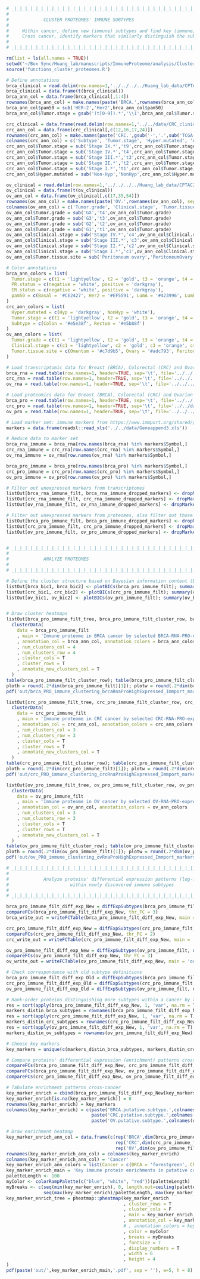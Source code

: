 ```r
# _|_|_|_|_|_|_|_|_|_|_|_|_|_|_|_|_|_|_|_|_|_|_|_|_|_|_|_|_|_|_|_|_|_|_|_|_|_|_|_|_|_|_|_|_|_|_|_|_|
#
#             CLUSTER PROTEOMES' IMMUNE SUBTYPES
#       
#     Within cancer, define new (immune) subtypes and find key (immune) markers distinguishing them
#     Cross cancer, identify markers that similarly distinguish the subtypes of different cancers
#
# _|_|_|_|_|_|_|_|_|_|_|_|_|_|_|_|_|_|_|_|_|_|_|_|_|_|_|_|_|_|_|_|_|_|_|_|_|_|_|_|_|_|_|_|_|_|_|_|_|

rm(list = ls(all.names = TRUE))
setwd('~/Box Sync/Huang_lab/manuscripts/ImmuneProteome/analysis/ClusterByMarkers')
source('functions_cluster_proteomes.R')

# Define annotations
brca_clinical = read.delim(row.names=1,'../../../../Huang_lab_data/CPTAC2retrospective/BRCA/BRCA_clinical_summary.txt')
brca_clinical = data.frame(t(brca_clinical))
brca_ann_col = data.frame(brca_clinical[,1:4])
rownames(brca_ann_col) = make.names(paste('BRCA.',rownames(brca_ann_col), sep = ''), unique = T)
brca_ann_col$pam50 = sub('HER-2','Her2',brca_ann_col$pam50)
brca_ann_col$Tumor.stage = gsub('(t[0-9]).*','\\1',brca_ann_col$Tumor.stage)

crc_clinical = data.frame(read.delim(row.names=1,'../../data/CRC_clinical.txt'))
crc_ann_col = data.frame(crc_clinical[,c(12,16,17,24)])
rownames(crc_ann_col) = make.names(paste('CRC.',gsub('-','.',sub('TCGA-','',crc_clinical$TCGA.participant.ID)),'.01A',sep=''), unique = T)
colnames(crc_ann_col) = c('Subtype', 'Tumor.stage', 'Hyper.mutated', 'Age.diag')
crc_ann_col$Tumor.stage = sub('Stage IX.*','t9',crc_ann_col$Tumor.stage)
crc_ann_col$Tumor.stage = sub('Stage IV.*','t4',crc_ann_col$Tumor.stage)
crc_ann_col$Tumor.stage = sub('Stage III.*','t3',crc_ann_col$Tumor.stage)
crc_ann_col$Tumor.stage = sub('Stage II.*','t2',crc_ann_col$Tumor.stage)
crc_ann_col$Tumor.stage = sub('Stage I.*','t1',crc_ann_col$Tumor.stage)
crc_ann_col$Hyper.mutated = sub('Non-Hyp','NonHyp',crc_ann_col$Hyper.mutated)

ov_clinical = read.delim(row.names=1,'../../../../Huang_lab_data/CPTAC2retrospective/OV/OV_clinical.txt')
ov_clinical = data.frame(t(ov_clinical))
ov_ann_col = data.frame(ov_clinical[,c(17,35,54)])
rownames(ov_ann_col) = make.names(paste('OV.',rownames(ov_ann_col), sep = ''), unique = T)
colnames(ov_ann_col) = c('Tumor.grade', 'Clinical.stage', 'Tumor.tissue.site')
ov_ann_col$Tumor.grade = sub('GX','t4',ov_ann_col$Tumor.grade)
ov_ann_col$Tumor.grade = sub('G3','t3',ov_ann_col$Tumor.grade)
ov_ann_col$Tumor.grade = sub('G2','t2',ov_ann_col$Tumor.grade)
ov_ann_col$Tumor.grade = sub('G1','t1',ov_ann_col$Tumor.grade)
ov_ann_col$Clinical.stage = sub('Stage IV.*','c4',ov_ann_col$Clinical.stage)
ov_ann_col$Clinical.stage = sub('Stage III.*','c3',ov_ann_col$Clinical.stage)
ov_ann_col$Clinical.stage = sub('Stage II.*','c2',ov_ann_col$Clinical.stage)
ov_ann_col$Clinical.stage = sub('Stage I.*','c1',ov_ann_col$Clinical.stage)
ov_ann_col$Tumor.tissue.site = sub('Peritoneum ovary','PeritoneumOvary',ov_ann_col$Tumor.tissue.site)

# Color annotations 
brca_ann_colors = list(
  Tumor.stage = c(t1 = 'lightyellow', t2 = 'gold', t3 = 'orange', t4 = 'orangered'),
  PR.status = c(negative = 'white', positive = 'darkgray'),
  ER.status = c(negative = 'white', positive = 'darkgray'),
  pam50 = c(Basal = '#CE2427', Her2 = '#EF5591', LumA = '#423996', LumB = '#8FBCE5')
)
crc_ann_colors = list(
  Hyper.mutated = c(Hyp = 'darkgray', NonHyp = 'white'),
  Tumor.stage = c(t1 = 'lightyellow', t2 = 'gold', t3 = 'orange', t4 = 'orangered'),
  Subtype = c(Colon = '#e5e38f', Rectum = '#e5b88f')
)
ov_ann_colors = list(
  Tumor.grade = c(t1 = 'lightyellow', t2 = 'gold', t3 = 'orange', t4 = 'orangered'),
  Clinical.stage = c(c1 = 'lightyellow', c2 = 'gold', c3 = 'orange', c4 = 'orangered'),
  Tumor.tissue.site = c(Omentum = '#c7d9b5', Ovary = '#adc793', PeritoneumOvary = '#94b672')
)

# Load transcriptomic data for Breast (BRCA), Colorectal (CRC) and Ovarian (OV) cancers
brca_rna = read.table(row.names=1, header=TRUE, sep='\t', file='../../../../Huang_lab_data/CPTAC2retrospective/BRCA/BRCA_mRNA_formatted_normalized.txt'); brca_rna = brca_rna[, rownames(data.frame(sort(brca_clinical$pam50[rownames(brca_clinical) %in% colnames(brca_rna)])))]; colnames(brca_rna) = paste('BRCA.', colnames(brca_rna), sep = '')
crc_rna = read.table(row.names=1, header=TRUE, sep='\t', file='../../../../Huang_lab_data/CPTAC2retrospective/CRC/CRC_mRNA_formatted_normalized.txt'); colnames(crc_rna) = paste('CRC.', colnames(crc_rna), sep = '')
ov_rna = read.table(row.names=1, header=TRUE, sep='\t', file='../../../../Huang_lab_data/CPTAC2retrospective/OV/OV_mRNA_formatted_normalized.txt'); colnames(ov_rna) = paste('OV.', colnames(ov_rna), sep = '')

# Load proteomics data for Breast (BRCA), Colorectal (CRC) and Ovarian (OV) cancers
brca_pro = read.table(row.names=1, header=TRUE, sep='\t', file='../../../../Huang_lab_data/CPTAC2retrospective/BRCA/BRCA_PRO_formatted_normalized.txt'); brca_pro = brca_pro[, rownames(data.frame(sort(brca_clinical$pam50[rownames(brca_clinical) %in% colnames(brca_pro)])))]; brca_pro_IDs = colnames(brca_pro); colnames(brca_pro) = paste('BRCA.', colnames(brca_pro), sep = '')
crc_pro = read.table(row.names=1, header=TRUE, sep='\t', file='../../data/CRC_PRO_formatted_renormalized.txt')
ov_pro = read.table(row.names=1, header=TRUE, sep='\t', file='../../../../Huang_lab_data/CPTAC2retrospective/OV/OV_PNNL_PRO_formatted_normalized.txt'); ov_pro_IDs = colnames(ov_pro); colnames(ov_pro) = paste('OV.', colnames(ov_pro), sep = '') 

# Load marker set: immune markers from https://www.immport.org/shared/genelists
markers = data.frame(readxl::read_xls('../../data/Geneappend3.xls')) 

# Reduce data to marker set
brca_rna_immune = brca_rna[row.names(brca_rna) %in% markers$Symbol,]
crc_rna_immune = crc_rna[row.names(crc_rna) %in% markers$Symbol,]
ov_rna_immune = ov_rna[row.names(ov_rna) %in% markers$Symbol,]

brca_pro_immune = brca_pro[row.names(brca_pro) %in% markers$Symbol,]
crc_pro_immune = crc_pro[row.names(crc_pro) %in% markers$Symbol,]
ov_pro_immune = ov_pro[row.names(ov_pro) %in% markers$Symbol,]

# Filter out unexpressed markers from transcriptomes
listOut[brca_rna_immune_filt, brca_rna_immune_dropped_markers] <- dropMarkers(brca_rna_immune, percent_NA = .2, low_mean_and_std = .05, q_low_var = .75)
listOut[crc_rna_immune_filt, crc_rna_immune_dropped_markers] <- dropMarkers(crc_rna_immune, percent_NA = .2, low_mean_and_std = .05, q_low_var = .5)
listOut[ov_rna_immune_filt, ov_rna_immune_dropped_markers] <- dropMarkers(ov_rna_immune, percent_NA = .2, low_mean_and_std = .05, q_low_var = .5)

# Filter out unexpressed markers from proteomes, also filter out those unexpressed in transcriptomes
listOut[brca_pro_immune_filt, brca_pro_immune_dropped_markers] <- dropMarkers(brca_pro_immune, percent_NA = .2, low_mean_and_std = .05, q_low_var = .75, force_drop = brca_rna_immune_dropped_markers)
listOut[crc_pro_immune_filt, crc_pro_immune_dropped_markers] <- dropMarkers(crc_pro_immune, percent_NA = .2, low_mean_and_std = .05, q_low_var = .5, force_drop = crc_rna_immune_dropped_markers)
listOut[ov_pro_immune_filt, ov_pro_immune_dropped_markers] <- dropMarkers(ov_pro_immune, percent_NA = .2, low_mean_and_std = .05, q_low_var = .5, force_drop = ov_rna_immune_dropped_markers)


# _|_|_|_|_|_|_|_|_|_|_|_|_|_|_|_|_|_|_|_|_|_|_|_|_|_|_|_|_|_|_|_|_|_|_|_|_|_|_|_|_|_|_|_|_|_|_|_|_|
#
#             ANALYZE PROTEOMES
#
# _|_|_|_|_|_|_|_|_|_|_|_|_|_|_|_|_|_|_|_|_|_|_|_|_|_|_|_|_|_|_|_|_|_|_|_|_|_|_|_|_|_|_|_|_|_|_|_|_|

# Define the cluster structure based on Bayesian information content (BIC) of various fitted Gaussian mixture models
listOut[brca_bic1, brca_bic2] <- plotBICs(brca_pro_immune_filt); summary(brca_bic1); summary(brca_bic2) # 4 subtypes may be defined by 4 marker groups
listOut[crc_bic1, crc_bic2] <- plotBICs(crc_pro_immune_filt); summary(crc_bic1); summary(crc_bic2) # 3 subtypes may be defined by 3 marker groups
listOut[ov_bic1, ov_bic2] <- plotBICs(ov_pro_immune_filt); summary(ov_bic1); summary(ov_bic2)  # 3 subtypes may be defined by 3 marker groups


# Draw cluster heatmaps
listOut[brca_pro_immune_filt_tree, brca_pro_immune_filt_cluster_row, brca_pro_immune_filt_cluster_col] = 
  clusterData(
    data = brca_pro_immune_filt
    , main = 'Immune proteome in BRCA cancer by selected BRCA-RNA-PRO-expressed Immport markers'
    , annotation_col = brca_ann_col, annotation_colors = brca_ann_colors
    , num_clusters_col = 4
    , num_clusters_row = 4
    , cluster_cols = T
    , cluster_rows = T
    , annotate_new_clusters_col = T
  )
table(brca_pro_immune_filt_cluster_row); table(brca_pro_immune_filt_cluster_col)
ploth = round(.2*dim(brca_pro_immune_filt)[1]); plotw = round(.2*dim(brca_pro_immune_filt)[2])
pdf('out/brca_PRO_immune_clustering_brcaRnaProHighExpressed_Immport_markers_brcaImmuneSubtypes.pdf', w=plotw, h = ploth); brca_pro_immune_filt_tree; dev.off()

listOut[crc_pro_immune_filt_tree, crc_pro_immune_filt_cluster_row, crc_pro_immune_filt_cluster_col] = 
  clusterData(
    data = crc_pro_immune_filt
    , main = 'Immune proteome in CRC cancer by selected CRC-RNA-PRO-expressed Immport markers'
    , annotation_col = crc_ann_col, annotation_colors = crc_ann_colors
    , num_clusters_col = 3
    , num_clusters_row = 3
    , cluster_cols = T
    , cluster_rows = T
    , annotate_new_clusters_col = T
  )
table(crc_pro_immune_filt_cluster_row); table(crc_pro_immune_filt_cluster_col)
ploth = round(.2*dim(crc_pro_immune_filt)[1]); plotw = round(.2*dim(crc_pro_immune_filt)[2])
pdf('out/crc_PRO_immune_clustering_crcRnaProHighExpressed_Immport_markers_crcImmuneSubtypes.pdf', w=plotw, h = ploth); crc_pro_immune_filt_tree; dev.off()

listOut[ov_pro_immune_filt_tree, ov_pro_immune_filt_cluster_row, ov_pro_immune_filt_cluster_col] = 
  clusterData(
    data = ov_pro_immune_filt
    , main = 'Immune proteome in OV cancer by selected OV-RNA-PRO-expressed Immport markers'
    , annotation_col = ov_ann_col, annotation_colors = ov_ann_colors
    , num_clusters_col = 3
    , num_clusters_row = 3
    , cluster_cols = T
    , cluster_rows = T
    , annotate_new_clusters_col = T
  )
table(ov_pro_immune_filt_cluster_row); table(ov_pro_immune_filt_cluster_col)
ploth = round(.2*dim(ov_pro_immune_filt)[1]); plotw = round(.2*dim(ov_pro_immune_filt)[2])
pdf('out/ov_PRO_immune_clustering_ovRnaProHighExpressed_Immport_markers_ovImmuneSubtypes.pdf', w=plotw, h = ploth); ov_pro_immune_filt_tree; dev.off()

# _|_|_|_|_|_|_|_|_|_|_|_|_|_|_|_|_|_|_|_|_|_|_|_|_|_|_|_|_|_|_|_|_|_|_|_|_|_|_|_|_|_|_|_|_|_|_|_|_|
#
#             Analyze proteins' differential expression patterns (log-fold-changes) 
#                       within newly discovered immune subtypes 
#
# _|_|_|_|_|_|_|_|_|_|_|_|_|_|_|_|_|_|_|_|_|_|_|_|_|_|_|_|_|_|_|_|_|_|_|_|_|_|_|_|_|_|_|_|_|_|_|_|_|

brca_pro_immune_filt_diff_exp_New = diffExpSubtypes(brca_pro_immune_filt, data.frame(brca_pro_immune_filt_cluster_col), subtypes = 'brca_pro_immune_filt_cluster_col')
compareFCs(brca_pro_immune_filt_diff_exp_New, thr_FC = 3)
brca_write_out = writeFCTable(brca_pro_immune_filt_diff_exp_New, main = 'out/brca_pro_immune_filt_markers_diff_exp_logFC_Putative_Subtypes.txt')

crc_pro_immune_filt_diff_exp_New = diffExpSubtypes(crc_pro_immune_filt, data.frame(crc_pro_immune_filt_cluster_col), subtypes = 'crc_pro_immune_filt_cluster_col')
compareFCs(crc_pro_immune_filt_diff_exp_New, thr_FC = 2)
crc_write_out = writeFCTable(crc_pro_immune_filt_diff_exp_New, main = 'out/crc_pro_immune_filt_markers_diff_exp_logFC_Putative_Subtypes.txt')

ov_pro_immune_filt_diff_exp_New = diffExpSubtypes(ov_pro_immune_filt, data.frame(ov_pro_immune_filt_cluster_col), subtypes = 'ov_pro_immune_filt_cluster_col')
compareFCs(ov_pro_immune_filt_diff_exp_New, thr_FC = 3)
ov_write_out = writeFCTable(ov_pro_immune_filt_diff_exp_New, main = 'out/ov_pro_immune_filt_markers_diff_exp_logFC_Putative_Subtypes.txt')

# Check correspondance with old subtype definitions
brca_pro_immune_filt_diff_exp_Old = diffExpSubtypes(brca_pro_immune_filt, brca_ann_col, subtypes = 'pam50')
crc_pro_immune_filt_diff_exp_Old = diffExpSubtypes(crc_pro_immune_filt, crc_ann_col, subtypes = 'Subtype')
ov_pro_immune_filt_diff_exp_Old = diffExpSubtypes(ov_pro_immune_filt, ov_ann_col, subtypes = 'Tumor.tissue.site') # definition-unclear

# Rank-order proteins distinguishing more subtypes within a cancer by their log-fold-change variance
res = sort(apply(brca_pro_immune_filt_diff_exp_New, 1, 'var', na.rm = T), decreasing = T, index.return = T)
markers_distin_brca_subtypes = rownames(brca_pro_immune_filt_diff_exp_New)[res$ix[res$x > summary(res$x)[5]]]
res = sort(apply(crc_pro_immune_filt_diff_exp_New, 1, 'var', na.rm = T), decreasing = T, index.return = T)
markers_distin_crc_subtypes = rownames(crc_pro_immune_filt_diff_exp_New)[res$ix[res$x > summary(res$x)[5]]]
res = sort(apply(ov_pro_immune_filt_diff_exp_New, 1, 'var', na.rm = T), decreasing = T, index.return = T)
markers_distin_ov_subtypes = rownames(ov_pro_immune_filt_diff_exp_New)[res$ix[res$x > summary(res$x)[5]]]

# Choose key markers 
key_markers = unique(c(markers_distin_brca_subtypes, markers_distin_crc_subtypes, markers_distin_ov_subtypes))

# Compare proteins' differential expression (enrichment) patterns cross-cancer 
compareFCs(brca_pro_immune_filt_diff_exp_New, crc_pro_immune_filt_diff_exp_New, sim_FC = .2, thr_FC = 1)
compareFCs(brca_pro_immune_filt_diff_exp_New, ov_pro_immune_filt_diff_exp_New, sim_FC = .2, thr_FC = 1)
compareFCs(crc_pro_immune_filt_diff_exp_New, ov_pro_immune_filt_diff_exp_New, sim_FC = .2, thr_FC = 1)

# Tabulate enrichment patterns cross-cancer
key_marker_enrich = cbind(brca_pro_immune_filt_diff_exp_New[key_markers,], crc_pro_immune_filt_diff_exp_New[key_markers,], ov_pro_immune_filt_diff_exp_New[key_markers,])
key_marker_enrich[is.na(key_marker_enrich)] = 0
rownames(key_marker_enrich) = key_markers
colnames(key_marker_enrich) = c(paste('BRCA.putative.subtype.',colnames(brca_pro_immune_filt_diff_exp_New),sep = ''),
                                paste('CRC.putative.subtype.',colnames(crc_pro_immune_filt_diff_exp_New),sep = ''),
                                paste('OV.putative.subtype.',colnames(ov_pro_immune_filt_diff_exp_New),sep = ''))

# Draw enrichment heatmap
key_marker_enrich_ann_col = data.frame(c(rep('BRCA',dim(brca_pro_immune_filt_diff_exp_New)[2]),
                                         rep('CRC',dim(crc_pro_immune_filt_diff_exp_New)[2]),
                                         rep('OV',dim(ov_pro_immune_filt_diff_exp_New)[2])))
rownames(key_marker_enrich_ann_col) = colnames(key_marker_enrich)
colnames(key_marker_enrich_ann_col) = 'Cancer'
key_marker_enrich_ann_colors = list(Cancer = c(BRCA = 'forestgreen', CRC = 'yellow', OV = 'white'))
key_marker_enrich_main = 'Key immune protein enrichments in putative cancer subtypes'
paletteLength <- 100
myColor <- colorRampPalette(c("blue", "white", "red"))(paletteLength)
myBreaks <- c(seq(min(key_marker_enrich), 0, length.out=ceiling(paletteLength/2) + 1), 
              seq(max(key_marker_enrich)/paletteLength, max(key_marker_enrich), length.out=floor(paletteLength/2)))
key_marker_enrich_tree = pheatmap::pheatmap(key_marker_enrich
                                            , cluster_rows = T 
                                            , cluster_cols = F
                                            , main = key_marker_enrich_main
                                            , annotation_col = key_marker_enrich_ann_col
                                            # , annotation_colors = key_marker_enrich_ann_colors
                                            , color = myColor
                                            , breaks = myBreaks
                                            , fontsize = 7
                                            , display_numbers = T
                                            , width = 6
                                            , height = 4
)
pdf(paste('out/',key_marker_enrich_main,'.pdf', sep = ''), w=5, h = 8); key_marker_enrich_tree; dev.off()

```
